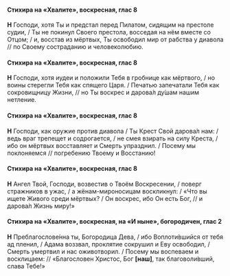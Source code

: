 #### Стихира на «Хвалите», воскресная, глас 8

**Н** Господи, хотя Ты и предстал перед Пилатом, сидящим на престоле судии, / Ты не покинул Своего престола, восседая на нём вместе со Отцом; / и, восстав из мёртвых, Ты освободил мир от рабства у диавола // по Своему состраданию и человеколюбию.

#### Стихира на «Хвалите», воскресная, глас 8

**Н** Господи, хотя иудеи и положили Тебя в гробнице как мёртвого, / но воины стерегли Тебя как спящего Царя. / Печатью запечатали Тебя как сокровищницу Жизни, // но Ты воскрес и дарова́л ду́шам нашим нетление.

#### Стихира на «Хвалите», воскресная, глас 8

**Н** Господи, как оружие против диавола / Ты Крест Свой дарова́л нам: / ведь враг трепещет и содрогается, / не смея взирать на силу Креста, / ибо он мёртвых восставляет и Смерть упразднил. / Посему мы поклоняемся // погребению Твоему и Восстанию!

#### Стихира на «Хвалите», воскресная, глас 8

**Н** Ангел Твой, Господи, возвестив о Твоём Воскресении, / поверг стражников в ужас, / а жёнам-мироносицам воскликнул: / «Что вы ищете Живого среди мёртвых? / Он воскрес, ибо Он есть Бог, // и дарова́л Жизнь миру!»

#### Стихира на «Хвалите», воскресная, на «И ныне», богородичен, глас 2

**Н** Преблагослове́нна ты, Богородица Дева, / ибо Воплоти́вшийся от тебя ад пленил, / Адама воззвал, проклятие сокрушил и Еву освободил, / Смерть умертвил и нас оживотворил. / Посему мы воспеваем и восклицаем: // «Благословен Христос, Бог **[**наш**]**, так благоволи́вший, слава Тебе!»

